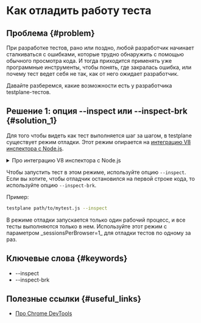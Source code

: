 
# Как отладить работу теста

## Проблема {#problem}

При разработке тестов, рано или поздно, любой разработчик начинает сталкиваться с ошибками, которые трудно обнаружить с помощью обычного просмотра кода. И тогда приходится применять уже программные инструменты, чтобы понять, где закралась ошибка, или почему тест ведет себя не так, как от него ожидает разработчик.

Давайте разберемся, какие возможности есть у разработчика testplane-тестов.

## Решение 1: опция --inspect или --inspect-brk {#solution_1}

Для того чтобы видеть как тест выполняется шаг за шагом, в testplane существует режим отладки. Этот режим опирается на [интеграцию V8 инспектора с Node.js](https://nodejs.org/dist/latest-v16.x/docs/api/debugger.html#advanced-usage).

<details>

<summary>
Про интеграцию V8 инспектора с Node.js

</summary>

Интеграция с инспектором _V8_ позволяет подключать _Chrome DevTools_ к инстансу _Node.js_ для отладки и профилирования. Для этого используется протокол _Chrome DevTools._

Инспектор _V8_ можно включить, передав опцию `--inspect` при запуске приложения на _Node.js._ Также можно указать пользовательский порт с этой опцией, например, `--inspect=9222` будет принимать подключения `DevTools` на порту `9222`.

Чтобы остановить выполнение кода на первой строке приложения, вместо опции `--inspect` используйте опцию `--inspect-brk`.

```bash
$ node --inspect index.js
Debugger listening on ws://127.0.0.1:9229/dc9010dd-f8b8-4ac5-a510-c1a114ec7d29
For help, see: https://nodejs.org/en/docs/inspector
```

_В приведенном выше примере `UUID dc9010dd-f8b8-4ac5-a510-c1a114ec7d29` в конце URL'а генерируется «на лету», и отличается в разных сеансах отладки._

Если браузер Chrome старше `66.0.3345.0`, используйте `inspector.html` вместо `js_app.html` в приведенном выше URL-адресе.

_Chrome DevTools_ пока не поддерживает отладку [рабочих потоков](https://nodejs.org/dist/latest-v16.x/docs/api/worker_threads.html). Для их отладки можно использовать [ndb](https://github.com/GoogleChromeLabs/ndb/).

</details>

Чтобы запустить тест в этом режиме, используйте опцию `--inspect`. Если вы хотите, чтобы отладчик остановился на первой строке кода, то используйте опцию `--inspect-brk`.

Пример:

```bash
testplane path/to/mytest.js --inspect
```

<Admonition type="info">
    В режиме отладки запускается только один рабочий процесс, и все тесты выполняются только в нем.
    Используйте этот режим с параметром _sessionsPerBrowser=1_ для отладки тестов по одному за раз.
</Admonition>

## Ключевые слова {#keywords}

-   --inspect
-   --inspect-brk

## Полезные ссылки {#useful_links}

-   [Про Chrome DevTools](https://developer.chrome.com/docs/devtools/)

